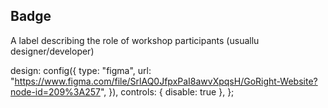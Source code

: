 

<Meta title="Components/Badge" decorators={[withDesign]} />

## Badge

A label describing the role of workshop participants (usuallu designer/developer)

  design: config({
    type: "figma",
    url: "https://www.figma.com/file/SrlAQ0JfpxPaI8awvXpqsH/GoRight-Website?node-id=209%3A257",
  }),
  controls: { disable: true },
};

<Canvas>
  <Story name="Designer" parameters={parameters}>
    <Badge role="designer" />
  </Story>
  <Story name="Developer" parameters={parameters}>
    <Badge role="developer" />
  </Story>
</Canvas>

<ArgsTable of={Badge} />
